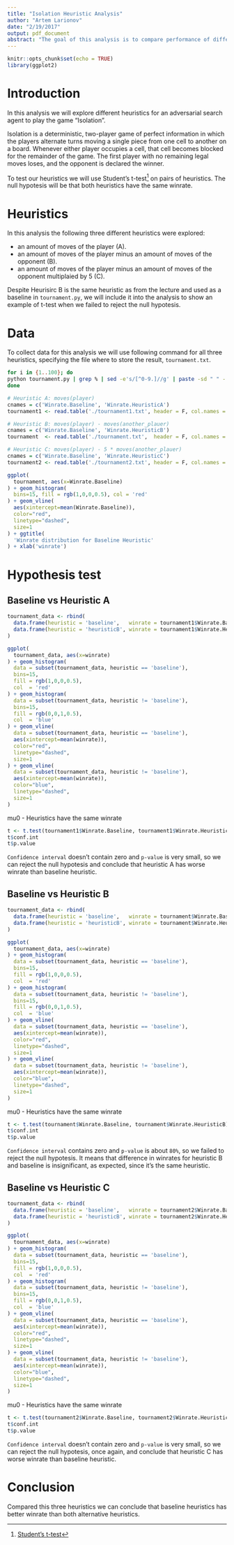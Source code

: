 ```yaml
---
title: "Isolation Heuristic Analysis"
author: "Artem Larionov"
date: "2/19/2017"
output: pdf_document
abstract: "The goal of this analysis is to compare performance of different heuristics for Isolation game. In this analysis the following three different heuristics were explored: a) an amount of moves of the player; b) an amount of moves of the player minus an amount of moves of the opponent; c) an amount of moves of the player minus an amount of moves of the opponent multiplaied by 5. Based on T-test, heuristic B has the best winrate compared to other heuristics."
---
```


```r
knitr::opts_chunk$set(echo = TRUE)
library(ggplot2)
```

# Introduction

In this analysis we will explore different heuristics for an adversarial search agent to play the game "Isolation". 

Isolation is a deterministic, two-player game of perfect information in which the players alternate turns moving a single piece from one cell to another on a board. Whenever either player occupies a cell, that cell becomes blocked for the remainder of the game. The first player with no remaining legal moves loses, and the opponent is declared the winner.

To test our heuristics we will use Student's t-test[^1] on pairs of heuristics. The null hypotesis will be that both heuristics have the same winrate. 

# Heuristics

In this analysis the following three different heuristics were explored: 

* an amount of moves of the player (A).
* an amount of moves of the player minus an amount of moves of the opponent (B).
* an amount of moves of the player minus an amount of moves of the opponent multiplaied by 5 (C).

Despite Heurisirc B is the same heuristic as from the lecture and used as a baseline in `tournament.py`, we will include it into the analysis to show an example of t-test when we failed to reject the null hypotesis.

# Data

To collect data for this analysis we will use following command for all three heuristics, specifying the file where to store the result, `tournament.txt`.

```bash
for i in {1..100}; do 
python tournament.py | grep % | sed -e's/[^0-9.]//g' | paste -sd " " - >> tournament.txt; 
done
```

```r
# Heuristic A: moves(player)
cnames = c('Winrate.Baseline', 'Winrate.HeuristicA')
tournament1 <- read.table('./tournament1.txt', header = F, col.names = cnames)

# Heuristic B: moves(player) - moves(another_plauer)
cnames = c('Winrate.Baseline', 'Winrate.HeuristicB')
tournament  <- read.table('./tournament.txt',  header = F, col.names = cnames)

# Heuristic C: moves(player) - 5 * moves(another_plauer)
cnames = c('Winrate.Baseline', 'Winrate.HeuristicC')
tournament2 <- read.table('./tournament2.txt', header = F, col.names = cnames)
```

```r
ggplot(
  tournament, aes(x=Winrate.Baseline)
) + geom_histogram(
  bins=15, fill = rgb(1,0,0,0.5), col = 'red'
) + geom_vline(
  aes(xintercept=mean(Winrate.Baseline)), 
  color="red", 
  linetype="dashed", 
  size=1
) + ggtitle(
  'Winrate distribution for Baseline Heuristic'
) + xlab('winrate')
```

# Hypothesis test

## Baseline vs Heuristic A

```r
tournament_data <- rbind(
  data.frame(heuristic = 'baseline',   winrate = tournament1$Winrate.Baseline),
  data.frame(heuristic = 'heuristicB', winrate = tournament1$Winrate.HeuristicA)
)

ggplot(
  tournament_data, aes(x=winrate)
) + geom_histogram(
  data = subset(tournament_data, heuristic == 'baseline'),
  bins=15,
  fill = rgb(1,0,0,0.5),
  col  = 'red'
) + geom_histogram(
  data = subset(tournament_data, heuristic != 'baseline'),
  bins=15,
  fill = rgb(0,0,1,0.5),
  col  = 'blue'
) + geom_vline(
  data = subset(tournament_data, heuristic == 'baseline'),
  aes(xintercept=mean(winrate)), 
  color="red", 
  linetype="dashed", 
  size=1
) + geom_vline(
  data = subset(tournament_data, heuristic != 'baseline'),
  aes(xintercept=mean(winrate)), 
  color="blue", 
  linetype="dashed", 
  size=1
)
```

mu0 - Heuristics have the same winrate

```r
t <- t.test(tournament1$Winrate.Baseline, tournament1$Winrate.HeuristicA)
t$conf.int
t$p.value
```

`Confidence interval` doesn’t contain zero and `p-value` is very small, so we can reject the null hypotesis and conclude that heuristic A has worse winrate than baseline heuristic.

## Baseline vs Heuristic B 

```r
tournament_data <- rbind(
  data.frame(heuristic = 'baseline',   winrate = tournament$Winrate.Baseline),
  data.frame(heuristic = 'heuristicB', winrate = tournament$Winrate.HeuristicB)
)

ggplot(
  tournament_data, aes(x=winrate)
) + geom_histogram(
  data = subset(tournament_data, heuristic == 'baseline'),
  bins=15,
  fill = rgb(1,0,0,0.5),
  col  = 'red'
) + geom_histogram(
  data = subset(tournament_data, heuristic != 'baseline'),
  bins=15,
  fill = rgb(0,0,1,0.5),
  col  = 'blue'
) + geom_vline(
  data = subset(tournament_data, heuristic == 'baseline'),
  aes(xintercept=mean(winrate)), 
  color="red", 
  linetype="dashed", 
  size=1
) + geom_vline(
  data = subset(tournament_data, heuristic != 'baseline'),
  aes(xintercept=mean(winrate)), 
  color="blue", 
  linetype="dashed", 
  size=1
)
```

mu0 - Heuristics have the same winrate

```r
t <- t.test(tournament$Winrate.Baseline, tournament$Winrate.HeuristicB)
t$conf.int
t$p.value
```

`Confidence interval` contains zero and `p-value` is about `80%`, so we failed to reject the null hypotesis. It means that difference in winrates for heuristic B and baseline is insignificant, as expected, since it's the same heuristic.

## Baseline vs Heuristic C

```r
tournament_data <- rbind(
  data.frame(heuristic = 'baseline',   winrate = tournament2$Winrate.Baseline),
  data.frame(heuristic = 'heuristicB', winrate = tournament2$Winrate.HeuristicC)
)

ggplot(
  tournament_data, aes(x=winrate)
) + geom_histogram(
  data = subset(tournament_data, heuristic == 'baseline'),
  bins=15,
  fill = rgb(1,0,0,0.5),
  col  = 'red'
) + geom_histogram(
  data = subset(tournament_data, heuristic != 'baseline'),
  bins=15,
  fill = rgb(0,0,1,0.5),
  col  = 'blue'
) + geom_vline(
  data = subset(tournament_data, heuristic == 'baseline'),
  aes(xintercept=mean(winrate)), 
  color="red", 
  linetype="dashed", 
  size=1
) + geom_vline(
  data = subset(tournament_data, heuristic != 'baseline'),
  aes(xintercept=mean(winrate)), 
  color="blue", 
  linetype="dashed", 
  size=1
)
```

mu0 - Heuristics have the same winrate

```r
t <- t.test(tournament2$Winrate.Baseline, tournament2$Winrate.HeuristicC)
t$conf.int
t$p.value
```

`Confidence interval` doesn’t contain zero and `p-value` is very small, so we can reject the null hypotesis, once again, and conclude that heuristic C has worse winrate than baseline heuristic.

# Conclusion

Compared this three heuristics we can conclude that baseline heuristics has better winrate than both alternative heuristics.

[^1]:
[Student's t-test](https://en.wikipedia.org/wiki/Student's_t-test)
